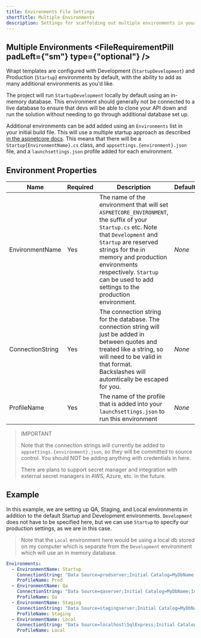 ```yaml
---
title: Environments File Settings
shortTitle: Multiple Environments
description: Settings for scaffolding out multiple environments in your Web API.
---
```



## Multiple Environments <FileRequirementPill padLeft={"sm"} type={"optional"} />

Wrapt templates are configured with Development (`StartupDevelopment`) and Production (`Startup`) environments by default, with the ability to add as many additional environments as you'd like. 

The project will run `StartupDevelopment` locally by default using an in-memory database. This environment should generally not be connected to a live database to ensure that devs will 
be able to clone your API down and run the solution without needing to go through additional database set up.

Additional environments can be add added using an `Environments` list in your initial build file. This will use a multiple startup approach as described [in the aspnetcore docs](https://aspnetcore.readthedocs.io/en/stable/fundamentals/environments.html). This means that there will be a `Startup{EnvironmentName}.cs` class, and `appsettings.{environment}.json` file, and a `launchsettings.json` profile added for each environment.

## Environment Properties

| Name             | Required | Description                                                  | Default |
| ---------------- | -------- | ------------------------------------------------------------ | ------- |
| EnvironmentName  | Yes      | The name of the environment that will set `ASPNETCORE_ENVIRONMENT`, the suffix of your `Startup.cs` etc. Note that `Development` and `Startup` are reserved strings for the in memory and production environments respectively. `Startup` can be used to add settings to the production environment. | *None*  |
| ConnectionString | Yes      | The connection string for the database. The connection string will just be added in between quotes and treated like a string, so will need to be valid in that format. Backslashes will automtically be escaped for you. | *None*  |
| ProfileName      | Yes      | The name of the profile that is added into your `launchsettings.json` to run this environment | *None*  |

> IMPORTANT
>
> Note that the connection strings will currently be added to `appsettings.{environment}.json`, so they will be committed to source control. You should NOT be adding anything with credentials in here. 
>
> There are plans to support secret manager and integration with external secret managers in AWS, Azure, etc. in the future.

## Example
In this example, we are setting up QA, Staging, and Local environments in addition to the default Startup and Development environments. `Development` does not have to be specified here, 
but we can use `Startup` to specify our production settings, as we are in this case. 

> Note that the `Local` environment here would be using a local db stored on my computer which is separate from the `Development` environment which will use an in memory database.

```yaml
Environments:
  - EnvironmentName: Startup
    ConnectionString: "Data Source=prodserver;Initial Catalog=MyDbName;Integrated Security=True;Encrypt=True;TrustServerCertificate=True;"
    ProfileName: Prod
  - EnvironmentName: Qa
    ConnectionString: "Data Source=qaserver;Initial Catalog=MyDbName;Integrated Security=True;Encrypt=True;TrustServerCertificate=True;"
    ProfileName: Qa
  - EnvironmentName: Staging
    ConnectionString: "Data Source=stagingserver;Initial Catalog=MyDbName;Integrated Security=True;Encrypt=True;TrustServerCertificate=True;"
    ProfileName: Staging
  - EnvironmentName: Local
    ConnectionString: "Data Source=localhost\SqlExpress;Initial Catalog=MyDbName;Integrated Security=True;Encrypt=True;TrustServerCertificate=True;"
    ProfileName: Local
```

